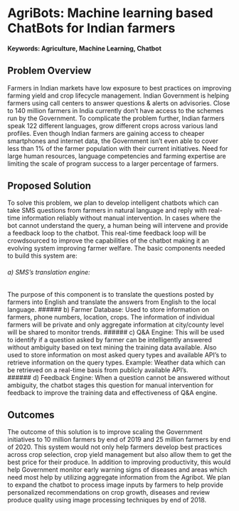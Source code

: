 # AgriBots: Machine learning based ChatBots for Indian farmers   

#### Keywords: Agriculture, Machine Learning, Chatbot

## Problem Overview
Farmers in Indian markets have low exposure to best practices on improving farming yield and crop lifecycle management. Indian Government is helping farmers using call centers to answer questions & alerts on advisories. Close to 140 million farmers in India currently don't have access to  the schemes run by the Government. To complicate the problem further, Indian farmers speak 122 different languages, grow different crops across various land profiles. Even though Indian farmers are gaining access to cheaper smartphones and internet data, the Government isn't even able to cover less than 1% of the farmer population with their current initiatives. Need for large human resources, language competencies and farming expertise are limiting the scale of program success to a larger percentage of farmers. 

## Proposed Solution
To solve this problem, we plan to develop intelligent chatbots which can take SMS questions from farmers in natural language and reply with real-time information reliably without manual intervention. In cases where the bot cannot understand the query, a human being will intervene and provide a feedback loop to the chatbot. This real-time feedback loop will be crowdsourced to improve the capabilities of the chatbot making it an evolving system improving farmer welfare. The basic components needed to build this system are:

###### a) SMS's translation engine:
The purpose of this component is to translate the questions posted by farmers into English and translate the answers from English to the local language. 
###### b) Farmer Database: 
Used to store information on farmers, phone numbers, location, crops. The information of individual farmers will be private and only aggregate information at city/county level will be shared to monitor trends. 
###### c) Q&A Engine: 
This will be used to identify if a question asked by farmer can be intelligently answered without ambiguity based on text mining the training data available. Also used to store information on most asked query types and available API's to retrieve information on the query types. Example: Weather data which can be retrieved on a real-time basis from publicly available API's.  
###### d) Feedback Engine: 
When a question cannot be answered without ambiguity, the chatbot stages this question for manual intervention for feedback to improve the training data and effectiveness of Q&A engine.

## Outcomes
The outcome of this solution is to improve scaling the Government initiatives to 10 million farmers by end of 2019 and 25 million farmers by end of 2020. This system would not only help farmers develop best practices across crop selection, crop yield management but also allow them to get the best price for their produce. In addition to improving productivity, this would help Government monitor early warning signs of diseases and areas which need most help by utilizing aggregate information from the Agribot.  We plan to expand the chatbot to process image inputs by farmers to help provide personalized recommendations on crop growth, diseases and review produce quality using image processing techniques by end of 2018. 
